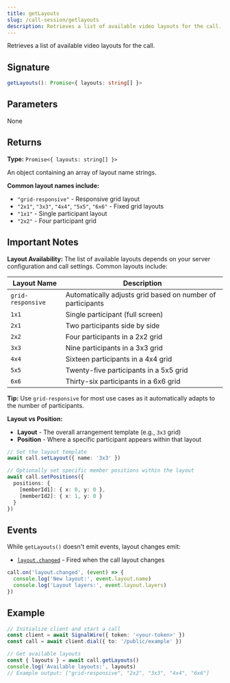 ```yaml
---
title: getLayouts
slug: /call-session/getlayouts
description: Retrieves a list of available video layouts for the call.
---
```


[event-layout-changed]: /sdks/signalwire-sdk/call-session/events#layoutchanged

Retrieves a list of available video layouts for the call.

## Signature

```typescript
getLayouts(): Promise<{ layouts: string[] }>
```

## Parameters

None

## Returns

**Type:** `Promise<{ layouts: string[] }>`

An object containing an array of layout name strings.

**Common layout names include:**
- `"grid-responsive"` - Responsive grid layout
- `"2x1"`, `"3x3"`, `"4x4"`, `"5x5"`, `"6x6"` - Fixed grid layouts
- `"1x1"` - Single participant layout
- `"2x2"` - Four participant grid

## Important Notes

**Layout Availability:** The list of available layouts depends on your server configuration and call settings. Common layouts include:

| Layout Name | Description |
|-------------|-------------|
| `grid-responsive` | Automatically adjusts grid based on number of participants |
| `1x1` | Single participant (full screen) |
| `2x1` | Two participants side by side |
| `2x2` | Four participants in a 2x2 grid |
| `3x3` | Nine participants in a 3x3 grid |
| `4x4` | Sixteen participants in a 4x4 grid |
| `5x5` | Twenty-five participants in a 5x5 grid |
| `6x6` | Thirty-six participants in a 6x6 grid |

**Tip:** Use `grid-responsive` for most use cases as it automatically adapts to the number of participants.

**Layout vs Position:**
- **Layout** - The overall arrangement template (e.g., `3x3` grid)
- **Position** - Where a specific participant appears within that layout

```typescript
// Set the layout template
await call.setLayout({ name: '3x3' })

// Optionally set specific member positions within the layout
await call.setPositions({
  positions: {
    [memberId1]: { x: 0, y: 0 },
    [memberId2]: { x: 1, y: 0 }
  }
})
```

## Events

While `getLayouts()` doesn't emit events, layout changes emit:

- [`layout.changed`][event-layout-changed] - Fired when the call layout changes

```typescript
call.on('layout.changed', (event) => {
  console.log('New layout:', event.layout.name)
  console.log('Layout layers:', event.layout.layers)
})
```

## Example

```typescript
// Initialize client and start a call
const client = await SignalWire({ token: '<your-token>' })
const call = await client.dial({ to: '/public/example' })

// Get available layouts
const { layouts } = await call.getLayouts()
console.log('Available layouts:', layouts)
// Example output: ["grid-responsive", "2x2", "3x3", "4x4", "6x6"]
```

